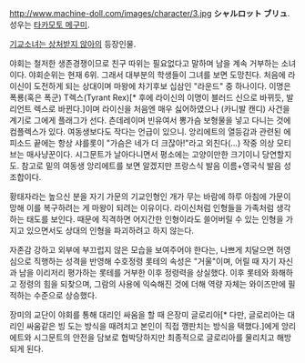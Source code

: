 http://www.machine-doll.com/images/character/3.jpg
'''シャルロット ブリュ'''. 성우는 [[타카모토 메구미]].

[[기교소녀는 상처받지 않아]]의 등장인물. 

야회는 철저한 생존경쟁이므로 친구 따위는 필요없다고 말하며 남을 계속 거부하는 소녀이다. 야회순위는 현재 6위. 그래서 대부분의 학생들이 그녀를 보면 도망친다. 처음에 라이신이 도전하게 되는 상대이며 마왕에 차기후보 십삼인 "라운드" 중 하나이다. 이명은 폭룡(혹은 폭군) T렉스(Tyrant Rex)[* 후에 라이신의 이명이 블러드 신으로 바뀌듯, 발리언트 렉스로 바뀐다.]이며 라이신을 처음엔 매우 싫어하였으나 (카니발 캔디) 사건을 계기로 그에게 플래그가 선다. 츤데레이며 빈유여서 뽕가슴 보형물을 넣고 다니는 것에 컴플렉스가 있다. 여동생보다도 작다는 언급이 있으니. 앙리에트의 열등감과 관련된 에피소드 끝에는 항상 샤를롯이 "가슴은 네가 더 크잖아!"라고 외친다(...)
작중 의상 모티브는 매사냥꾼이다. 시그문트가 날아다니면서 평소에는 고양이만한 크기이니 당연할지도. 참고로 밑의 여동생 앙리에트를 보면 알겠지만 프랑스식 발음 이름+영국식 발음 성 조합이다.

황태자라는 높으신 분을 자기 가문의 기교인형인 개가 무는 바람에 하루 아침에 가문이 망해 이를 복구하려는 게 마왕이 되려는 이유이다. 라이신처럼 인형들을 가족처럼 생각하는 태도를 보인다. 때문에 직격하면 어지간한 인형이라도 쓸어버릴 수 있는 인형을 가지고 있으면서도 상대의 인형을 파괴하려고 하지 않는다.

자존감 강하고 외부에 부끄럽지 않은 모습을 보여주어야 한다는, 나쁘게 치달으면 허영심으로 직행하는 성격을 반영해 수호정령 롯테의 속성은 "거울"이며, 어릴 때 자기 자신과 남을 이리저리 평가하는 롯테를 거부한 이후 정령력을 상실했다. 이후 롯테와 화해하고 정령의 힘을 되찾으며, 그람의 사용에 익숙해진 것에 더해 역량 자체는 와이즈만에 필적하는 수준으로 상승했다.

장미의 교단이 야회를 통해 대리인 싸움을 할 때 은장미 글로리아[* 다만, 글로리아는 대리인 싸움같은 빙 도는 방식을 때려치고 본인이 직접 깽판치는 방식을 택했다.]에게 앙리에트와 시그문트의 안전을 담보로 협박당하지만 최종적으로 글로리아를 물리치고 해방되게 된다.
